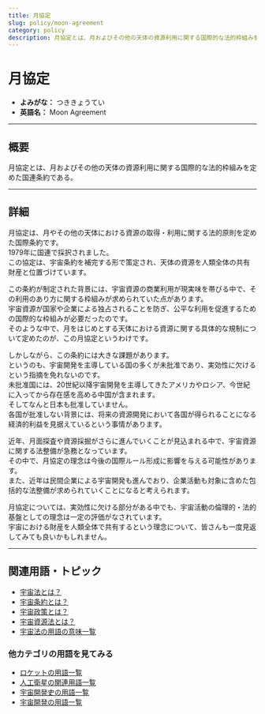```yaml
---
title: 月協定
slug: policy/moon-agreement
category: policy
description: 月協定とは、月およびその他の天体の資源利用に関する国際的な法的枠組みを定めた国連条約である。
---
```



<Head>
  <script type="application/ld+json">
    {`{
      "@context": "https://schema.org",
      "@type": "DefinedTerm",
      "name": "月協定",
      "inDefinedTermSet": "https://www.space-portal.org",
      "termCode": "policy/moon-agreement",
      "description": "月協定とは、月およびその他の天体の資源利用に関する国際的な法的枠組みを定めた国連条約である。",
      "url": "https://www.space-portal.org/docs/policy/moon-agreement"
    }`}
  </script>
</Head>

# 月協定

- **よみがな：** つききょうてい  
- **英語名：** Moon Agreement  

---

## 概要

月協定とは、月およびその他の天体の資源利用に関する国際的な法的枠組みを定めた国連条約である。

---

## 詳細

月協定は、月やその他の天体における資源の取得・利用に関する法的原則を定めた国際条約です。  
1979年に国連で採択されました。  
この協定は、宇宙条約を補完する形で策定され、天体の資源を人類全体の共有財産と位置づけています。  

この条約が制定された背景には、宇宙資源の商業利用が現実味を帯びる中で、その利用のあり方に関する枠組みが求められていた点があります。  
宇宙資源が国家や企業による独占されることを防ぎ、公平な利用を促進するための国際的な枠組みが必要だったのです。  
そのような中で、月をはじめとする天体における資源に関する具体的な規制について定めたのが、この月協定というわけです。  

しかしながら、この条約には大きな課題があります。  
というのも、宇宙開発を主導している国の多くが未批准であり、実効性に欠けるという指摘を免れないのです。  
未批准国には、20世紀以降宇宙開発を主導してきたアメリカやロシア、今世紀に入ってから存在感を高める中国が含まれます。  
そしてなんと日本も批准していません。  
各国が批准しない背景には、将来の資源開発において各国が得られることになる経済的利益を見据えているという事情があります。  

近年、月面探査や資源採掘がさらに進んでいくことが見込まれる中で、宇宙資源に関する法整備が急務となっています。  
その中で、月協定の理念は今後の国際ルール形成に影響を与える可能性があります。  
また、近年は民間企業による宇宙開発も進んでおり、企業活動も対象に含めた包括的な法整備が求められていくことになると考えられます。  

月協定については、実効性に欠ける部分がある中でも、宇宙活動の倫理的・法的基盤としての理念は一定の評価がなされています。  
宇宙における財産を人類全体で共有するという理念について、皆さんも一度見返してみても良いかもしれません。  

---

## 関連用語・トピック

- [宇宙法とは？](/policy/space-law)
- [宇宙条約とは？](/policy/outer-space-treaty)
- [宇宙政策とは？](/policy/space-policy)
- [宇宙資源法とは？](/policy/space-resources-law)
- [宇宙法の用語の意味一覧](/category/policy)

### 他カテゴリの用語を見てみる
- [ロケットの用語一覧](/category/rocket)
- [人工衛星の関連用語一覧](/category/satellite)
- [宇宙開発史の用語一覧](/category/history)
- [宇宙開発の用語一覧](/category/glossary)

